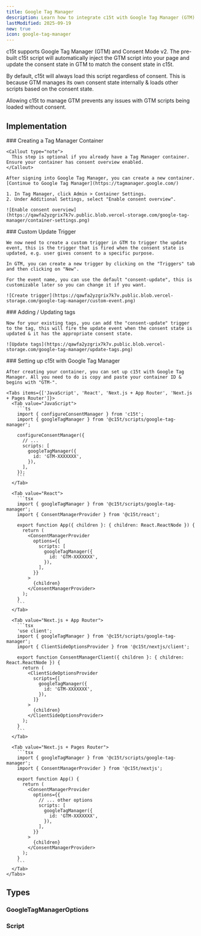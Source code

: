 ```yaml
---
title: Google Tag Manager
description: Learn how to integrate c15t with Google Tag Manager (GTM).
lastModified: 2025-09-19
new: true
icon: google-tag-manager
---
```


c15t supports Google Tag Manager (GTM) and Consent Mode v2. The pre-built c15t script will automatically inject the GTM script into your page and update the consent state in GTM to match the consent state in c15t.

By default, c15t will always load this script regardless of consent. This is because GTM manages its own consent state internally & loads other scripts based on the consent state.

Allowing c15t to manage GTM prevents any issues with GTM scripts being loaded without consent.

## Implementation

<Steps>
  <Step>
    ### Creating a Tag Manager Container

    <Callout type="note">
      This step is optional if you already have a Tag Manager container. Ensure your container has consent overview enabled.
    </Callout>

    After signing into Google Tag Manager, you can create a new container.
    [Continue to Google Tag Manager](https://tagmanager.google.com/)

    1. In Tag Manager, click Admin > Container Settings.
    2. Under Additional Settings, select "Enable consent overview".

    ![Enable consent overview](https://qawfa2yzgrix7k7v.public.blob.vercel-storage.com/google-tag-manager/container-settings.png)
  </Step>

  <Step>
    ### Custom Update Trigger

    We now need to create a custom trigger in GTM to trigger the update event, this is the trigger that is fired when the consent state is updated, e.g. user gives consent to a specific purpose.

    In GTM, you can create a new trigger by clicking on the "Triggers" tab and then clicking on "New".

    For the event name, you can use the default "consent-update", this is customizable later so you can change it if you want.

    ![Create trigger](https://qawfa2yzgrix7k7v.public.blob.vercel-storage.com/google-tag-manager/custom-event.png)
  </Step>

  <Step>
    ### Adding / Updating tags

    Now for your existing tags, you can add the "consent-update" trigger to the tag, this will fire the update event when the consent state is updated & it has the appropriate consent state.

    ![Update tags](https://qawfa2yzgrix7k7v.public.blob.vercel-storage.com/google-tag-manager/update-tags.png)
  </Step>

  <Step>
    ### Setting up c15t with Google Tag Manager

    After creating your container, you can set up c15t with Google Tag Manager. All you need to do is copy and paste your container ID & begins with "GTM-".

    <Tabs items={['JavaScript', 'React', 'Next.js + App Router', 'Next.js + Pages Router']}>
      <Tab value="JavaScript">
        ```ts
        import { configureConsentManager } from 'c15t';
        import { googleTagManager } from '@c15t/scripts/google-tag-manager';

        configureConsentManager({
          // ... 
          scripts: [
            googleTagManager({
              id: 'GTM-XXXXXXX',
            }),
          ],
        });
        ```
      </Tab>

      <Tab value="React">
        ```tsx
        import { googleTagManager } from '@c15t/scripts/google-tag-manager';
        import { ConsentManagerProvider } from '@c15t/react';

        export function App({ children }: { children: React.ReactNode }) { 
          return (
            <ConsentManagerProvider
              options={{
                scripts: [
                  googleTagManager({
                    id: 'GTM-XXXXXXX',
                  }),
                ],
              }}
            >
              {children}
            </ConsentManagerProvider>
          );
        }
        ```
      </Tab>

      <Tab value="Next.js + App Router">
        ```tsx
        'use client';
        import { googleTagManager } from '@c15t/scripts/google-tag-manager';
        import { ClientSideOptionsProvider } from '@c15t/nextjs/client';

        export function ConsentManagerClient({ children }: { children: React.ReactNode }) { 
          return (
            <ClientSideOptionsProvider
              scripts={[
                googleTagManager({
                  id: 'GTM-XXXXXXX',
                }),
              ]}
            >
              {children}
            </ClientSideOptionsProvider>
          );
        }
        ```
      </Tab>

      <Tab value="Next.js + Pages Router">
        ```tsx
        import { googleTagManager } from '@c15t/scripts/google-tag-manager';
        import { ConsentManagerProvider } from '@c15t/nextjs';

        export function App() { 
          return (
            <ConsentManagerProvider
              options={{
                // ... other options
                scripts: [
                  googleTagManager({
                    id: 'GTM-XXXXXXX',
                  }),
                ],
              }}
            >
              {children}
            </ConsentManagerProvider>
          );
        }
        ```
      </Tab>
    </Tabs>
  </Step>
</Steps>

## Types

### GoogleTagManagerOptions

<AutoTypeTable path="./packages/scripts/src/google-tag-manager.ts" name="GoogleTagManagerOptions" />

### Script

<AutoTypeTable path="./packages/core/src/libs/script-loader/types.ts" name="Script" />
